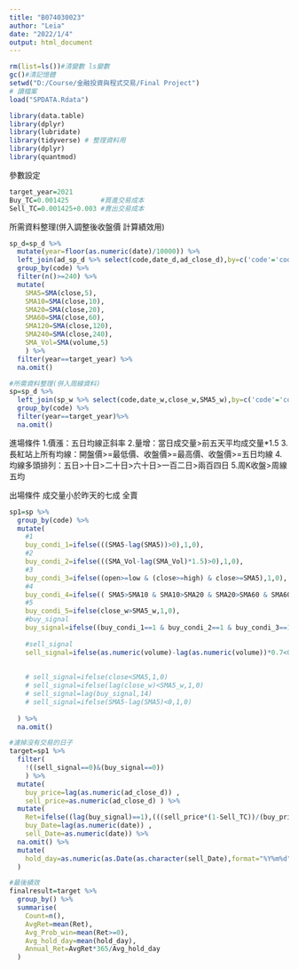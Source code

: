 ---
title: "B074030023"
author: "Leia"
date: "2022/1/4"
output: html_document
---

```{r}
rm(list=ls())#清變數 ls變數
gc()#清記憶體
setwd("D:/Course/金融投資與程式交易/Final Project")
# 讀檔案
load("SPDATA.Rdata")
```
```{r}
library(data.table)
library(dplyr)
library(lubridate)
library(tidyverse) # 整理資料用
library(dplyr)
library(quantmod)
```

參數設定
```{r}
target_year=2021
Buy_TC=0.001425        #買進交易成本    
Sell_TC=0.001425+0.003 #賣出交易成本
```

所需資料整理(併入調整後收盤價 計算績效用)
```{r}
sp_d=sp_d %>% 
  mutate(year=floor(as.numeric(date)/10000)) %>% 
  left_join(ad_sp_d %>% select(code,date_d,ad_close_d),by=c('code'='code','date'='date_d')) %>% 
  group_by(code) %>% 
  filter(n()>=240) %>% 
  mutate(
    SMA5=SMA(close,5),
    SMA10=SMA(close,10),
    SMA20=SMA(close,20),
    SMA60=SMA(close,60),
    SMA120=SMA(close,120),
    SMA240=SMA(close,240),
    SMA_Vol=SMA(volume,5)
    ) %>% 
  filter(year==target_year) %>%
  na.omit()

#所需資料整理(併入周線資料)
sp=sp_d %>% 
  left_join(sp_w %>% select(code,date_w,close_w,SMA5_w),by=c('code'='code','date'='date_w')) %>% 
  group_by(code) %>% 
  filter(year==target_year)%>%
  na.omit()


```

進場條件
1.價漲：五日均線正斜率
2.量增：當日成交量>前五天平均成交量*1.5
3.長紅站上所有均線：開盤價>=最低價、收盤價>=最高價、收盤價>=五日均線
4.均線多頭排列：五日>十日>二十日>六十日>一百二日>兩百四日
5.周K收盤>周線五均

出場條件
成交量小於昨天的七成 全賣
```{r}
sp1=sp %>% 
  group_by(code) %>%
  mutate(
    #1
    buy_condi_1=ifelse(((SMA5-lag(SMA5))>0),1,0),
    #2
    buy_condi_2=ifelse(((SMA_Vol-lag(SMA_Vol)*1.5)>0),1,0),
    #3
    buy_condi_3=ifelse((open>=low & (close>=high) & close>=SMA5),1,0),
    #4
    buy_condi_4=ifelse(( SMA5>SMA10 & SMA10>SMA20 & SMA20>SMA60 & SMA60>SMA120 & SMA120>SMA240),1,0),
    #5
    buy_condi_5=ifelse(close_w>SMA5_w,1,0),
    #buy_signal
    buy_signal=ifelse((buy_condi_1==1 & buy_condi_2==1 & buy_condi_3==1 & buy_condi_4==1 & buy_condi_5  ),1,0),
    
    #sell_signal
    sell_signal=ifelse(as.numeric(volume)-lag(as.numeric(volume))*0.7<0,1,0)
    
    
    # sell_signal=ifelse(close<SMA5,1,0)
    # sell_signal=ifelse(lag(close_w)<SMA5_w,1,0)
    # sell_signal=lag(buy_signal,14)
    # sell_signal=ifelse(SMA5-lag(SMA5)<0,1,0)
    
  ) %>% 
  na.omit()
```


```{r}
#濾掉沒有交易的日子
target=sp1 %>% 
  filter(
    !((sell_signal==0)&(buy_signal==0))
    ) %>%
  mutate(
    buy_price=lag(as.numeric(ad_close_d)) ,
    sell_price=as.numeric(ad_close_d) ) %>% 
  mutate(
    Ret=ifelse((lag(buy_signal)==1),(((sell_price*(1-Sell_TC))/(buy_price)*(1-Buy_TC))-1),NA ) ,
    buy_Date=lag(as.numeric(date)) ,
    sell_Date=as.numeric(date)) %>% 
  na.omit() %>%
  mutate(
    hold_day=as.numeric(as.Date(as.character(sell_Date),format="%Y%m%d")-as.Date(as.character(buy_Date),format="%Y%m%d") )
  )
```


```{r}
#最後績效
finalresult=target %>% 
  group_by() %>% 
  summarise(
    Count=n(),
    AvgRet=mean(Ret),
    Avg_Prob_win=mean(Ret>=0),
    Avg_hold_day=mean(hold_day),
    Annual_Ret=AvgRet*365/Avg_hold_day
  )
```


